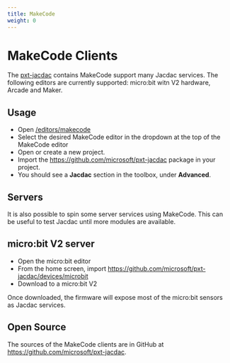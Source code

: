 ```yaml
---
title: MakeCode
weight: 0
---
```


# MakeCode Clients

The [pxt-jacdac](https://github.com/microsoft/pxt-jacdac) contains MakeCode support many Jacdac services.
The following editors are currently supported: micro:bit witn V2 hardware, Arcade and Maker.

## Usage

* Open [/editors/makecode](https://microsoft.github.io/jacdac-docs/editors/makecode)
* Select the desired MakeCode editor in the dropdown at the top of the MakeCode editor
* Open or create a new project.
* Import the https://github.com/microsoft/pxt-jacdac package in your project.
* You should see a **Jacdac** section in the toolbox, under **Advanced**.

## Servers

It is also possible to spin some server services using MakeCode. This can be useful to test Jacdac until more modules are available.

## micro:bit V2 server

* Open the micro:bit editor
* From the home screen, import https://github.com/microsoft/pxt-jacdac/devices/microbit
* Download to a micro:bit V2

Once downloaded, the firmware will expose most of the micro:bit sensors as Jacdac services.

## Open Source

The sources of the MakeCode clients are in GitHub at https://github.com/microsoft/pxt-jacdac.
